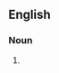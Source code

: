 ==English==

===Noun===
{{en-noun}}

# {{The inadvertent depresssing of a computer mouse button on a wrong selection}}